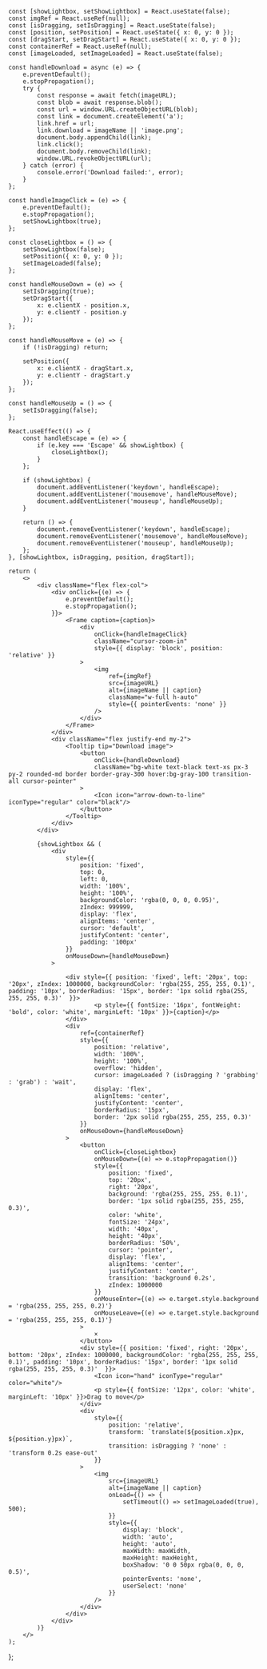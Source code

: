     const [showLightbox, setShowLightbox] = React.useState(false);
    const imgRef = React.useRef(null);
    const [isDragging, setIsDragging] = React.useState(false);
    const [position, setPosition] = React.useState({ x: 0, y: 0 });
    const [dragStart, setDragStart] = React.useState({ x: 0, y: 0 });
    const containerRef = React.useRef(null);
    const [imageLoaded, setImageLoaded] = React.useState(false);

    const handleDownload = async (e) => {
        e.preventDefault();
        e.stopPropagation();
        try {
            const response = await fetch(imageURL);
            const blob = await response.blob();
            const url = window.URL.createObjectURL(blob);
            const link = document.createElement('a');
            link.href = url;
            link.download = imageName || 'image.png';
            document.body.appendChild(link);
            link.click();
            document.body.removeChild(link);
            window.URL.revokeObjectURL(url);
        } catch (error) {
            console.error('Download failed:', error);
        }
    };

    const handleImageClick = (e) => {
        e.preventDefault();
        e.stopPropagation();
        setShowLightbox(true);
    };

    const closeLightbox = () => {
        setShowLightbox(false);
        setPosition({ x: 0, y: 0 });
        setImageLoaded(false);
    };

    const handleMouseDown = (e) => {
        setIsDragging(true);
        setDragStart({ 
            x: e.clientX - position.x, 
            y: e.clientY - position.y 
        });
    };

    const handleMouseMove = (e) => {
        if (!isDragging) return;
        
        setPosition({
            x: e.clientX - dragStart.x,
            y: e.clientY - dragStart.y
        });
    };

    const handleMouseUp = () => {
        setIsDragging(false);
    };

    React.useEffect(() => {
        const handleEscape = (e) => {
            if (e.key === 'Escape' && showLightbox) {
                closeLightbox();
            }
        };

        if (showLightbox) {
            document.addEventListener('keydown', handleEscape);
            document.addEventListener('mousemove', handleMouseMove);
            document.addEventListener('mouseup', handleMouseUp);
        }

        return () => {
            document.removeEventListener('keydown', handleEscape);
            document.removeEventListener('mousemove', handleMouseMove);
            document.removeEventListener('mouseup', handleMouseUp);
        };
    }, [showLightbox, isDragging, position, dragStart]);

    return (
        <>
            <div className="flex flex-col">
                <div onClick={(e) => {
                    e.preventDefault();
                    e.stopPropagation();
                }}>
                    <Frame caption={caption}>
                        <div 
                            onClick={handleImageClick}
                            className="cursor-zoom-in"
                            style={{ display: 'block', position: 'relative' }}
                        >
                            <img 
                                ref={imgRef}
                                src={imageURL} 
                                alt={imageName || caption} 
                                className="w-full h-auto"
                                style={{ pointerEvents: 'none' }}
                            />
                        </div>
                    </Frame>
                </div>
                <div className="flex justify-end my-2">
                    <Tooltip tip="Download image">
                        <button
                            onClick={handleDownload}
                            className="bg-white text-black text-xs px-3 py-2 rounded-md border border-gray-300 hover:bg-gray-100 transition-all cursor-pointer"
                        >
                            <Icon icon="arrow-down-to-line" iconType="regular" color="black"/> 
                        </button>
                    </Tooltip>
                </div>
            </div>

            {showLightbox && (
                <div 
                    style={{
                        position: 'fixed',
                        top: 0,
                        left: 0,
                        width: '100%',
                        height: '100%',
                        backgroundColor: 'rgba(0, 0, 0, 0.95)',
                        zIndex: 999999,
                        display: 'flex',
                        alignItems: 'center',
                        cursor: 'default',
                        justifyContent: 'center',
                        padding: '100px'
                    }}
                    onMouseDown={handleMouseDown}
                >

                    <div style={{ position: 'fixed', left: '20px', top: '20px', zIndex: 1000000, backgroundColor: 'rgba(255, 255, 255, 0.1)', padding: '10px', borderRadius: '15px', border: '1px solid rgba(255, 255, 255, 0.3)'  }}>
                            <p style={{ fontSize: '16px', fontWeight: 'bold', color: 'white', marginLeft: '10px' }}>{caption}</p>
                    </div>
                    <div
                        ref={containerRef}
                        style={{
                            position: 'relative',
                            width: '100%',
                            height: '100%',
                            overflow: 'hidden',
                            cursor: imageLoaded ? (isDragging ? 'grabbing' : 'grab') : 'wait',
                            display: 'flex',
                            alignItems: 'center',
                            justifyContent: 'center',
                            borderRadius: '15px',
                            border: '2px solid rgba(255, 255, 255, 0.3)'
                        }}
                        onMouseDown={handleMouseDown}
                    >
                        <button
                            onClick={closeLightbox}
                            onMouseDown={(e) => e.stopPropagation()}
                            style={{
                                position: 'fixed',
                                top: '20px',
                                right: '20px',
                                background: 'rgba(255, 255, 255, 0.1)',
                                border: '1px solid rgba(255, 255, 255, 0.3)',
                                color: 'white',
                                fontSize: '24px',
                                width: '40px',
                                height: '40px',
                                borderRadius: '50%',
                                cursor: 'pointer',
                                display: 'flex',
                                alignItems: 'center',
                                justifyContent: 'center',
                                transition: 'background 0.2s',
                                zIndex: 1000000
                            }}
                            onMouseEnter={(e) => e.target.style.background = 'rgba(255, 255, 255, 0.2)'}
                            onMouseLeave={(e) => e.target.style.background = 'rgba(255, 255, 255, 0.1)'}
                        >
                            ×
                        </button>
                        <div style={{ position: 'fixed', right: '20px', bottom: '20px', zIndex: 1000000, backgroundColor: 'rgba(255, 255, 255, 0.1)', padding: '10px', borderRadius: '15px', border: '1px solid rgba(255, 255, 255, 0.3)'  }}>
                            <Icon icon="hand" iconType="regular" color="white"/>
                            <p style={{ fontSize: '12px', color: 'white', marginLeft: '10px' }}>Drag to move</p>
                        </div>
                        <div
                            style={{
                                position: 'relative',
                                transform: `translate(${position.x}px, ${position.y}px)`,
                                transition: isDragging ? 'none' : 'transform 0.2s ease-out'
                            }}
                        >
                            <img 
                                src={imageURL}
                                alt={imageName || caption}
                                onLoad={() => {
                                    setTimeout(() => setImageLoaded(true), 500);
                                }}
                                style={{
                                    display: 'block',
                                    width: 'auto',
                                    height: 'auto',
                                    maxWidth: maxWidth,
                                    maxHeight: maxHeight,
                                    boxShadow: '0 0 50px rgba(0, 0, 0, 0.5)',
                                    pointerEvents: 'none',
                                    userSelect: 'none'
                                }}
                            />
                        </div>
                    </div>
                </div>
            )}
        </>
    );

};
